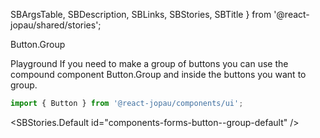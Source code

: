   SBArgsTable,
  SBDescription,
  SBLinks,
  SBStories,
  SBTitle
} from '@react-jopau/shared/stories';

<SBTitle>Button.Group</SBTitle>

<SBLinks>
  <SBLinks.Item href="components-forms-button--group-default">Playground</SBLinks.Item>
</SBLinks>

<SBDescription>
  If you need to make a group of buttons you can use the compound component Button.Group and inside
  the buttons you want to group.
</SBDescription>

```jsx dark
import { Button } from '@react-jopau/components/ui';
```

<SBStories.Default id="components-forms-button--group-default" />

<SBArgsTable component={Button.Group} />

<SBStories>
  <SBStories.Item label="[Group] Sizes" id="components-forms-button--group-sizes" />
  <SBStories.Item label="[Group] Variants" id="components-forms-button--group-variants" />
  <SBStories.Item label="[Group] Colors" id="components-forms-button--group-colors" />
  <SBStories.Item label="[Group] Shape" id="components-forms-button--group-shape" />
  <SBStories.Item label="[Group] Orientation" id="components-forms-button--group-orientation" />
  <SBStories.Item label="[Group] Disabled" id="components-forms-button--group-disabled" />
  <SBStories.Item label="[Group] Full Width" id="components-forms-button--group-full-width" />
</SBStories>
